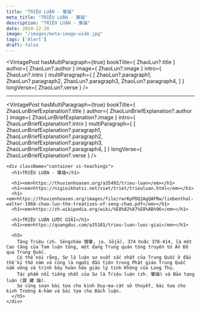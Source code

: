 ```yaml
---
title: "TRIỆU LUẬN - 肇論"
meta_title: "TRIỆU LUẬN - 肇論"
description: "TRIỆU LUẬN - 肇論"
date: 2024-12-28
image: "/images/meta-image-wide.jpg"
tags: ['Alert']
draft: false
---
```



<div style="width: 50%; margin: auto">
  <Youtube client:load id={ZhaoLunBriefExplanation?.youtubeId} title={ZhaoLunBriefExplanation?.title} />
</div>

<VintagePost
  hasMultiParagraph={true}
  bookTitle={ ZhaoLun?.title }
  author={ ZhaoLun?.author }
  image={ ZhaoLun?.image }
  intro={ ZhaoLun?.intro }
  multiParagraph={
    [
      ZhaoLun?.paragraph1,
      ZhaoLun?.paragraph2,
      ZhaoLun?.paragraph3,
      ZhaoLun?.paragraph4,
    ]
  }
  longVerse={ ZhaoLun?.verse }
/>

***

<VintagePost
  hasMultiParagraph={true}
  bookTitle={ ZhaoLunBriefExplanation?.title }
  author={ ZhaoLunBriefExplanation?.author }
  image={ ZhaoLunBriefExplanation?.image }
  intro={ ZhaoLunBriefExplanation?.intro }
  multiParagraph={
    [
      ZhaoLunBriefExplanation?.paragraph1,
      ZhaoLunBriefExplanation?.paragraph2,
      ZhaoLunBriefExplanation?.paragraph3,
      ZhaoLunBriefExplanation?.paragraph4,
    ]
  }
  longVerse={ ZhaoLunBriefExplanation?.verse }
/>

<div className="grid bg-body dark:bg-darkmode-body">

    <div className="container vi-teachings">
      <h1>TRIỆU LUẬN - 肇論</h1>

      <h1><em>https://thuvienhoasen.org/a35492/trieu-luan</em></h1>
      <h1><em>https://nigioikhatsi.net/viet/triet/trieuluan.html</em></h1>
      <h1><em>https://thuvienhoasen.org/images/file/rwrKpPDQ2AgQAFRw/liebenthal-walter-1968-chao-lun-the-treatises-of-seng-chao.pdf</em></h1>
      <h1><em>https://zh.wikipedia.org/wiki/%E8%82%87%E8%AB%96</em></h1>

      <h1>TRIỆU LUẬN LƯỢC GIẢI</h1>
      <h1><em>https://quangduc.com/a35101/trieu-luan-luoc-giai</em></h1>

      <h5>
        Tăng Triệu (zh. Sēngzhào 僧肇, ja. Sōjō), 374 hoặc 378-414, là một Cao tăng của Tam luận tông, một dạng Trung quán tông truyền từ Ấn Độ qua Trung Quốc.
        Có thể nói rằng, Sư là luận sư xuất sắc nhất của Trung Quốc ở đầu thế kỉ thứ năm và cũng là người đầu tiên trong Phật giáo Trung Quốc nắm vững và trình bày hoàn hảo giáo lý tính Không của Long Thụ.
        Tác phẩm nổi tiếng nhất của Sư là Triệu luận (zh. 肇論) và Bảo tạng luận (寶 藏 論).
        Sư cũng soạn bài tựa cho kinh Duy-ma-cật sở thuyết, bài tựa cho kinh Trường A-hàm và bài tựa cho Bách luận.
      </h5>
    </div>

</div>


